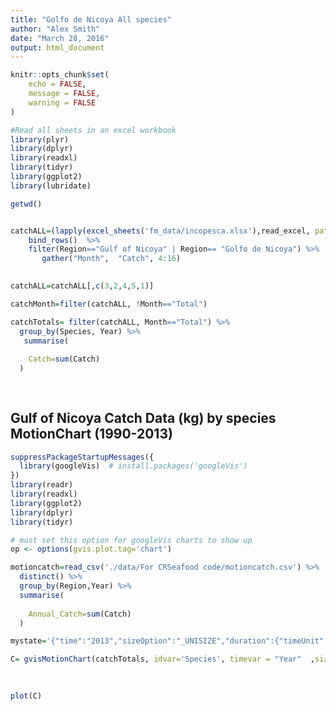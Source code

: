```yaml
---
title: "Golfo de Nicoya All species"
author: "Alex Smith"
date: "March 28, 2016"
output: html_document
---
```



```r
knitr::opts_chunk$set(
	echo = FALSE,
	message = FALSE,
	warning = FALSE
)
```

```r
#Read all sheets in an excel workbook
library(plyr)
library(dplyr)
library(readxl)
library(tidyr)
library(ggplot2)
library(lubridate)

getwd()


catchALL=(lapply(excel_sheets('fm_data/incopesca.xlsx'),read_excel, path='fm_data/incopesca.xlsx' )) %>%
    bind_rows()  %>%
    filter(Region=="Gulf of Nicoya" | Region== "Golfo de Nicoya") %>%
       gather("Month",  "Catch", 4:16) 
       

catchALL=catchALL[,c(3,2,4,5,1)]

catchMonth=filter(catchALL, !Month=="Total")

catchTotals= filter(catchALL, Month=="Total") %>%
  group_by(Species, Year) %>%
   summarise(
    
    Catch=sum(Catch)
  )
  
      

```

## Gulf of Nicoya Catch Data (kg) by species MotionChart (1990-2013)

```r
suppressPackageStartupMessages({
  library(googleVis)  # install.packages('googleVis')
})
library(readr)
library(readxl)
library(ggplot2)
library(dplyr)
library(tidyr)

# must set this option for googleVis charts to show up
op <- options(gvis.plot.tag='chart')

```


```r

motioncatch=read_csv('./data/For CRSeafood code/motioncatch.csv') %>%
  distinct() %>%
  group_by(Region,Year) %>%
  summarise(
    
    Annual_Catch=sum(Catch)
  )

```

```r


mystate='{"time":"2013","sizeOption":"_UNISIZE","duration":{"timeUnit":"Y","multiplier":1},"iconType":"LINE","xZoomedIn":false,"iconKeySettings":[],"orderedByY":false,"yZoomedDataMax":4000000,"yAxisOption":"2","yZoomedIn":false,"xLambda":1,"showTrails":false,"uniColorForNonSelected":false,"xZoomedDataMin":631152000000,"yZoomedDataMin":0,"xAxisOption":"_TIME","colorOption":"_UNIQUE_COLOR","dimensions":{"iconDimensions":["dim0"]},"playDuration":15000,"yLambda":1,"orderedByX":false,"xZoomedDataMax":1356998400000,"nonSelectedAlpha":0.4};'

C= gvisMotionChart(catchTotals, idvar='Species', timevar = "Year"  ,sizevar = 'Catch',options=list(state=mystate))
                   
                   

plot(C)


```

  